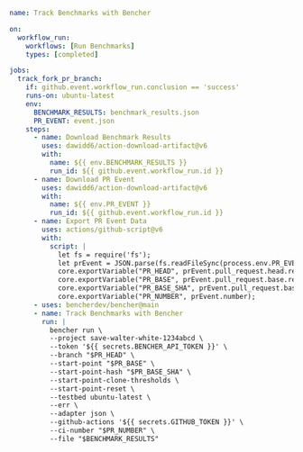 ```yaml title=".github/workflows/fork_pr_benchmarks_track.yml"
name: Track Benchmarks with Bencher

on:
  workflow_run:
    workflows: [Run Benchmarks]
    types: [completed]

jobs:
  track_fork_pr_branch:
    if: github.event.workflow_run.conclusion == 'success'
    runs-on: ubuntu-latest
    env:
      BENCHMARK_RESULTS: benchmark_results.json
      PR_EVENT: event.json
    steps:
      - name: Download Benchmark Results
        uses: dawidd6/action-download-artifact@v6
        with:
          name: ${{ env.BENCHMARK_RESULTS }}
          run_id: ${{ github.event.workflow_run.id }}
      - name: Download PR Event
        uses: dawidd6/action-download-artifact@v6
        with:
          name: ${{ env.PR_EVENT }}
          run_id: ${{ github.event.workflow_run.id }}
      - name: Export PR Event Data
        uses: actions/github-script@v6
        with:
          script: |
            let fs = require('fs');
            let prEvent = JSON.parse(fs.readFileSync(process.env.PR_EVENT, {encoding: 'utf8'}));
            core.exportVariable("PR_HEAD", prEvent.pull_request.head.ref);
            core.exportVariable("PR_BASE", prEvent.pull_request.base.ref);
            core.exportVariable("PR_BASE_SHA", prEvent.pull_request.base.sha);
            core.exportVariable("PR_NUMBER", prEvent.number);
      - uses: bencherdev/bencher@main
      - name: Track Benchmarks with Bencher
        run: |
          bencher run \
          --project save-walter-white-1234abcd \
          --token '${{ secrets.BENCHER_API_TOKEN }}' \
          --branch "$PR_HEAD" \
          --start-point "$PR_BASE" \
          --start-point-hash "$PR_BASE_SHA" \
          --start-point-clone-thresholds \
          --start-point-reset \
          --testbed ubuntu-latest \
          --err \
          --adapter json \
          --github-actions '${{ secrets.GITHUB_TOKEN }}' \
          --ci-number "$PR_NUMBER" \
          --file "$BENCHMARK_RESULTS"
```
